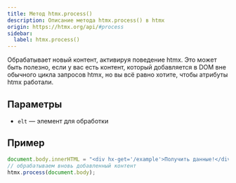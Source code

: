 ```yaml
---
title: Метод htmx.process()
description: Описание метода htmx.process() в htmx
origin: https://htmx.org/api/#process
sidebar:
  label: htmx.process()
---
```


Обрабатывает новый контент, активируя поведение htmx. Это может быть полезно, если у вас есть контент, который добавляется в DOM вне обычного цикла запросов htmx, но вы всё равно хотите, чтобы атрибуты htmx работали.

## Параметры

* `elt` — элемент для обработки

## Пример

```js
document.body.innerHTML = "<div hx-get='/example'>Получить данные!</div>"
// обрабатываем вновь добавленный контент
htmx.process(document.body);
```